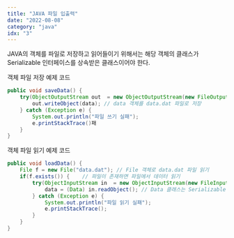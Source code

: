 ```yaml
---
title: "JAVA 파일 입출력"
date: "2022-08-08"
category: "java"
idx: "3"
---
```


JAVA의 객체를 파일로 저장하고 읽어들이기 위해서는 해당 객체의 클래스가 Serializable 인터페이스를 상속받은 클래스이어야 한다.

객체 파일 저장 예제 코드

```java
public void saveData() {
	try(ObjectOutputStream out  = new ObjectOutputStream(new FileOutputStream("data.dat"))){
		out.writeObject(data); // data 객체를 data.dat 파일로 저장				
	} catch (Exception e) {
		System.out.println("파일 쓰기 실패");
		e.printStackTrace()패
	} 
}
```

객체 파일 읽기 예제 코드

```java
public void loadData() {
	File f = new File("data.dat"); // File 객체로 data.dat 파일 읽기
	if(f.exists()) {	// 파일이 존재하면 파일에서 데이터 읽기
		try(ObjectInputStream in  = new ObjectInputStream(new FileInputStream(f))){	
			data = (Data) in.readObject(); // Data 클래스는 Serializable 인터페이스를 상속받아야
		} catch (Exception e) {
			System.out.println("파일 읽기 실패");
			e.printStackTrace();
		} 
	}
}
```